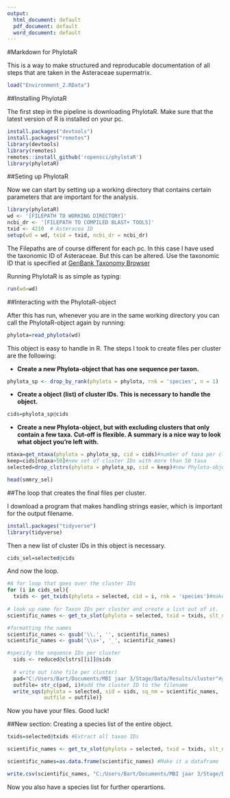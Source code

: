 ```yaml
---
output:
  html_document: default
  pdf_document: default
  word_document: default
---
```


#Markdown for PhylotaR

This is a way to make structured and reproducable documentation of all steps that are taken in the Asteraceae supermatrix.

```r
load("Environment_2.RData")
```

##Installing PhylotaR

The first step in the pipeline is downloading PhylotaR. Make sure that the latest version of R is installed on your pc. 

```r
install.packages("devtools")
install.packages("remotes")
library(devtools)
library(remotes)
remotes::install_github('ropensci/phylotaR')
library(phylotaR)
```

##Seting up PhylotaR

Now we can start by setting up a working directory that contains certain parameters that are important for the analysis.

```r
library(phylotaR)
wd <- '[FILEPATH TO WORKING DIRECTORY]'
ncbi_dr <- '[FILEPATH TO COMPILED BLAST+ TOOLS]'
txid <- 4210  # Asteracea ID
setup(wd = wd, txid = txid, ncbi_dr = ncbi_dr)
```

The Filepaths are of course different for each pc. In this case I have used the taxonomic ID of Asteraceae. But this can be altered. Use the taxonomic ID that is specified at [GenBank Taxonomy Browser](https://www.ncbi.nlm.nih.gov/Taxonomy/Browser/wwwtax.cgi?mode=Root)

Running PhylotaR is as simple as typing:

```r

run(wd=wd)
```

##Interacting with the PhylotaR-object

After this has run, whenever you are in the same working directory you can call the PhylotaR-object again by running:


```r
phylota=read_phylota(wd)
```

This object is easy to handle in R. The steps I took to create files per cluster are the following:


* **Create a new Phylota-object that has one sequence per taxon.**

```r
phylota_sp <- drop_by_rank(phylota = phylota, rnk = 'species', n = 1)

```


* **Create a object (list) of cluster IDs. This is necessary to handle the object.**

```r
cids=phylota_sp@cids
```

* **Create a new Phylota-object, but with excluding clusters that only contain a few taxa. Cut-off is flexible. A summary is a nice way to look what object you're left with.**

```r
ntaxa=get_ntaxa(phylota = phylota_sp, cid = cids)#number of taxa per cluster
keep=cids[ntaxa>50]#new set of cluster IDs with more than 50 taxa
selected=drop_clstrs(phylota = phylota_sp, cid = keep)#new Phylota-object
```
```r
head(smmry_sel)
```
  



##The loop that creates the final files per cluster.

I download a program that makes handling strings easier, which is important for the output filename.

```r
install.packages("tidyverse")
library(tidyverse)
```

Then a new list of cluster IDs in this object is necessary.

```r
cids_sel=selected@cids
```

And now the loop.

```r
#A for loop that goes over the cluster IDs
for (i in cids_sel){
  txids <- get_txids(phylota = selected, cid = i, rnk = 'species')#makes a list of taxon-IDs for the specific cluster
  
# look up name for Taxon IDs per cluster and create a list out of it.
scientific_names <- get_tx_slot(phylota = selected, txid = txids, slt_nm = 'scnm')

#formatting the names
scientific_names <- gsub('\\.', '', scientific_names)
scientific_names <- gsub('\\s+', '_', scientific_names)

#specify the sequence IDs per cluster
  sids <- reduced@clstrs[[i]]@sids
  
  # write out (one file per cluster)
  pad="C:/Users/Bart/Documents/MBI jaar 3/Stage/Data/Results/cluster"#general path to location
  outfile= str_c(pad, i)#add the cluster ID to the filename
  write_sqs(phylota = selected, sid = sids, sq_nm = scientific_names,
            outfile = outfile)}
```

Now you have your files. Good luck!


##New section: Creating a species list of the entire object.

```r
txids=selected@txids #Extract all taxon IDs

scientific_names <- get_tx_slot(phylota = selected, txid = txids, slt_nm = 'scnm') #Change IDs into scientific names

scientific_names=as.data.frame(scientific_names) #Make it a dataframe

write.csv(scientific_names, "C:/Users/Bart/Documents/MBI jaar 3/Stage/Data/phylotar-asteraceae/taxa.csv", row.names = T) #Write a csv-file from the dataframe.
```
 Now you also have a species list for further operartions. 